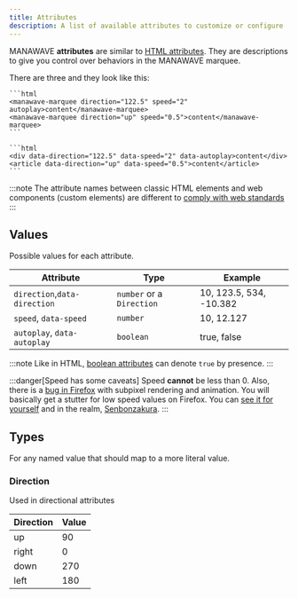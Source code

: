 ```yaml
---
title: Attributes
description: A list of available attributes to customize or configure
---
```



MANAWAVE **attributes** are similar to [HTML attributes](https://developer.mozilla.org/en-US/docs/Web/HTML/Attributes).
They are descriptions to give you control over behaviors in the MANAWAVE marquee.

There are three and they look like this:

<Tabs>
  <TabItem label="Web Component">

    ```html
    <manawave-marquee direction="122.5" speed="2" autoplay>content</manawave-marquee>
    <manawave-marquee direction="up" speed="0.5">content</manawave-marquee>
    ```

  </TabItem>
  <TabItem label="DOM Element">

    ```html
    <div data-direction="122.5" data-speed="2" data-autoplay>content</div>
    <article data-direction="up" data-speed="0.5">content</article>
    ```

  </TabItem>
</Tabs>

:::note
The attribute names between classic HTML elements and web components (custom elements) are different to [comply with web standards](https://developer.mozilla.org/en-US/docs/Learn/HTML/Howto/Use_data_attributes)
:::

## Values

Possible values for each attribute.

| Attribute                    | Type                      | Example                 |
| ---------------------------- | ------------------------- | ----------------------- |
| `direction`,`data-direction` | `number` or a `Direction` | 10, 123.5, 534, -10.382 |
| `speed`, `data-speed`        | `number`                  | 10, 12.127              |
| `autoplay`, `data-autoplay`  | `boolean`                 | true, false             |

:::note
Like in HTML, [boolean attributes](https://developer.mozilla.org/en-US/docs/Glossary/Boolean/HTML) can denote `true` by presence.
:::

:::danger[Speed has some caveats]
Speed **cannot** be less than 0. Also, there is a [bug in Firefox](https://bugzilla.mozilla.org/show_bug.cgi?id=739176) with subpixel rendering and animation.
You will basically get a stutter for low speed values on Firefox. You can [see it for yourself](https://jsfiddle.net/r4qrnL0z/4/) and in the realm, [Senbonzakura](/realms/senbonzakura).
:::

## Types

For any named value that should map to a more literal value.

### Direction

Used in directional attributes

| Direction | Value |
| --------- | ----- |
| up        | 90    |
| right     | 0     |
| down      | 270   |
| left      | 180   |
